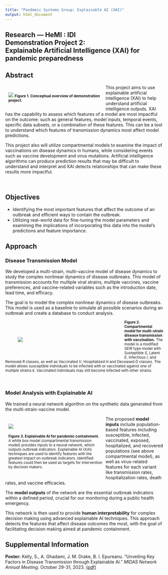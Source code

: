```yaml
---
title: "Pandemic Systems Group: Explainable AI (XAI)"
output: html_document
---
```


<!-- BANNER --> 
</div> <!-- container-fluid main-container -->
<div class="jumbotron homepagebanner jumbotron-fluid">
<div class="container">
## **Research --- HeMI : IDI**<br>Demonstration Project 2:<br>Explainable Artificial Intelligence (XAI) for pandemic preparedness {.lead .tagline}
</div> <!--end container-->
</div> <!--end jumbotron-->

<!-- MAIN CONTENT --> 
<div class="container-fluid main-container">

<!-- <p id="disclaimer"></p> -->

## Abstract

<div style="width:50%; min-width:300px; float:left; padding:10px">
![](images/PIPP_DP2.png)
<small>**Figure&nbsp;1. Conceptual overview of demonstration project.**</small>
</div>

This project aims to use explainable artificial intelligence (XAI) to help understand artificial intelligence outputs. XAI has the capability to assess which features of a model are most impactful on the outcome: such as general features, model inputs, temporal events, specific data subsets, or a combination of these features. This can be a tool to understand which features of transmission dynamics most affect model predictions. 

This project also will utilize compartmental models to examine the impact of vaccinations on disease dynamics in humans, while considering events such as vaccine development and virus mutations. Artificial intelligence algorithms can produce prediction results that may be difficult to understand and interpret and XAI detects relationships that can make these results more impactful.

<br clear="all" />

## Objectives

- Identifying the most important features that affect the outcome of an outbreak and efficient ways to contain the outbreak.  
-	Utilizing real-world data for fine-tuning the model parameters and examining the implications of incorporating this data into the model’s predictions and feature importance.  

## Approach

### Disease Transmission Model

We developed a multi-strain, multi-vaccine model of disease dynamics to study the complex nonlinear dynamics of disease outbreaks. This model of transmission accounts for multiple viral strains, multiple vaccines, vaccine preferences, and vaccine-related variables such as the introduction date, lead time, and efficacy.

The goal is to model the complex nonlinear dynamics of disease outbreaks. This model is used as a baseline to simulate all possible scenarios during an outbreak and create a database to conduct analysis. 

<div style="width:50%; min-width:300px; float:left; padding:40px">
![](images/DP2_Model.png)
</div>

<small>**Figure&nbsp;2. Compartmental model for multi-strain disease transmission with vaccination.** The model is a modified $SEIR$ type model with Susteptible $S$, Latent $E$, Infectious $I$, and Removed $R$ classes, as well as Vaccinated $V$, Hospitalized $H$ and Deceased $D$ classes. The model allows susceptible individuals to be infected with or vaccinated against one of multiple strains $k$. Vaccinated individuals may still become infected with other strains. </small>

<br clear="all" />

### Model Analysis with Explainable AI

We trained a neural network algorithm on the synthetic data generated from the multi-strain-vaccine model. 

<div style="width:50%; min-width:300px; float:left; padding:10px">
![](images/DP2_xai.png)
<br><br>
<small>**Figure&nbsp;3. Explainable AI for pandemic containment.** A white box model (compartmental transmission model) provides inputs to a neural network, which outputs outbreak indicators. Explainable AI (XAI) techniques are used to identify features with the greatest impact on outbreak indicators. Identified features could then be used as targets for intervention by decision makers.</small>
</div>

The proposed **model inputs** include population-based features including susceptible, infected, vaccinated, exposed, hospitalized, and recovered populations (see above compartmental model), as well as virus-related features for each variant like transmission rates, hospitalization rates, death rates, and vaccine efficacies. 

The **model outputs** of the network are the essential outbreak indicators within a defined period, crucial for our monitoring during a public health emergency. 

This network is then used to provide **human interpretability** for complex decision making using advanced explainable AI techniques. This approach detects the features that affect disease outcomes the most, with the goal of facilitating decision making aimed at pandemic containment. 


<!---
```r
knitr::include_url("DP2_summary.html")
```
<script>iFrameResize({ log: false }, '#DP2')</script>
--->


## Supplemental Information

<div class="container-frames">

<p>**Poster:** Kelly, S., A. Ghadami, J. M. Drake, B. I. Epureanu. "Unveiling Key Factors in Disease Transmission through Explainable AI." *MIDAS Network Annual Meeting.* October 29-31, 2023. 
<a href="pdf/MIDAS_2023_poster_Kelly.pdf" target="_blank">(pdf) </a>
</p>

<!--
<p>
  <a href="https://github.com/[repo]" target="_blank">
    <img src="images/GitHub-Mark-64px.png" id="github-icon" alt="GitHub repository"/>
    GitHub repository (public)
  </a>
</p>
-->

</div>


